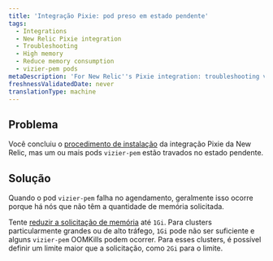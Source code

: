 ```yaml
---
title: 'Integração Pixie: pod preso em estado pendente'
tags:
  - Integrations
  - New Relic Pixie integration
  - Troubleshooting
  - High memory
  - Reduce memory consumption
  - vizier-pem pods
metaDescription: 'For New Relic''s Pixie integration: troubleshooting vizier-pem pods stuck in pending state.'
freshnessValidatedDate: never
translationType: machine
---
```


## Problema

Você concluiu o [procedimento de instalação](/docs/kubernetes-pixie/auto-telemetry-pixie/install-auto-telemetry-pixie) da integração Pixie da New Relic, mas um ou mais pods `vizier-pem` estão travados no estado pendente.

## Solução

Quando o pod `vizier-pem` falha no agendamento, geralmente isso ocorre porque há nós que não têm a quantidade de memória solicitada.

Tente [reduzir a solicitação de memória](/docs/kubernetes-pixie/auto-telemetry-pixie/advanced-configuration/manage-pixie-memory#set-memory-request) até `1Gi`. Para clusters particularmente grandes ou de alto tráfego, `1Gi` pode não ser suficiente e alguns `vizier-pem` OOMKills podem ocorrer. Para esses clusters, é possível definir um limite maior que a solicitação, como `2Gi` para o limite.